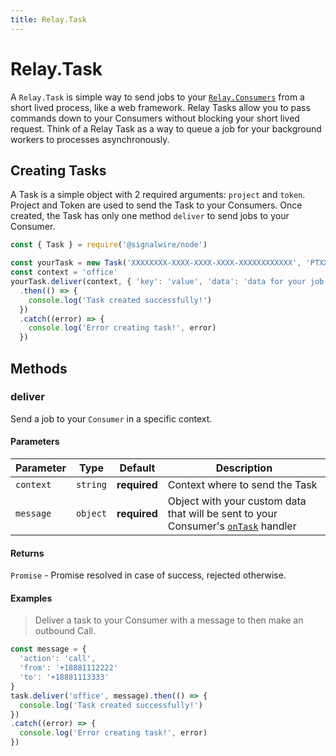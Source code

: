 ```yaml
---
title: Relay.Task
---
```


[relay-consumers]: /sdks/realtime-sdk/v2/language/nodejs/consumer

# Relay.Task

A `Relay.Task` is simple way to send jobs to your [`Relay.Consumers`][relay-consumers] from a short lived process, like a web framework. Relay Tasks allow you to pass commands down to your Consumers without blocking your short lived request. Think of a Relay Task as a way to queue a job for your background workers to processes asynchronously.

## Creating Tasks

A Task is a simple object with 2 required arguments: `project` and `token`. Project and Token are used to send the Task to your Consumers. Once created, the Task has only one method `deliver` to send jobs to your Consumer.

```javascript
const { Task } = require('@signalwire/node')

const yourTask = new Task('XXXXXXXX-XXXX-XXXX-XXXX-XXXXXXXXXXXX', 'PTXXXXXXXXXXXXXXXXXXXXXXXXXXXXXXXXXXXXXXXXXXXXXXXX')
const context = 'office'
yourTask.deliver(context, { 'key': 'value', 'data': 'data for your job' })
  .then(() => {
    console.log('Task created successfully!')
  })
  .catch((error) => {
    console.log('Error creating task!', error)
  })
```

## Methods

### deliver

Send a job to your `Consumer` in a specific context.

#### Parameters

| Parameter | Type | Default | Description |
| --------- | ---- | ------- | ----------- |
| `context` | `string` | **required** | Context where to send the Task |
| `message` | `object` | **required** | Object with your custom data that will be sent to your Consumer's [`onTask`][relay-consumers] handler |

#### Returns

`Promise` - Promise resolved in case of success, rejected otherwise.

#### Examples

> Deliver a task to your Consumer with a message to then make an outbound Call.

```javascript
const message = {
  'action': 'call',
  'from': '+18881112222'
  'to': '+18881113333'
}
task.deliver('office', message).then(() => {
  console.log('Task created successfully!')
})
.catch((error) => {
  console.log('Error creating task!', error)
})
```